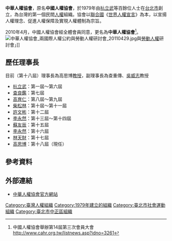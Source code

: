 {{about|1979年創立的人權組織|[[山達基教|山達基教]]的國際人權組織|中華國際人權促進會|在[[臺灣戒嚴時期|臺灣戒嚴時期]]即開始推動[[臺灣民主化|臺灣自由、民主]]和人權的組織|台灣人權促進會}}
'''中華人權協會'''，原名'''中國人權協會'''，於1979年由[[杭立武|杭立武]]等百餘位人士在[[台北市|台北市]]創立，為台灣的第一個民間[[人權|人權]]組織。協會以[[聯合國|聯合國]]《[[世界人權宣言|世界人權宣言]]》為本，以宣揚人權理念、促進人權保障及實現人權體制為宗旨。

2010年4月，中國人權協會經全體會員同意，更名為'''中華人權協會'''<ref name="">中國人權協會舉辦第14屆第三次會員大會 http://www.cahr.org.tw/listnews.asp?idno=3261{{dead link|date=2017年11月 |bot=InternetArchiveBot |fix-attempted=yes }}</ref>。
[[File:中華人權協會_兩國際人權公約與勞動人權研討會_20110429.jpg|thumb]]與[[勞動三權|勞動人權]]研討會」]]

== 歷任理事長 ==
目前（第十八屆）理事長為高思博[[教授|教授]]，副理事長為查重傳、[[吳威志|吳威志]]教授
*[[杭立武|杭立武]]：第一屆～第六屆
*[[查良鑑|查良鑑]]：第七屆
*[[高育仁|高育仁]]：第八屆～第九屆
*[[柴松林|柴松林]]：第十屆～第十一屆
*[[許文彬|許文彬]]：第十二屆
*[[李永然|李永然]]：第十三屆～第十四屆
*[[蘇友辰|蘇友辰]]：第十五屆
*[[李永然|李永然]]：第十六屆
*[[林天財|林天財]]：第十七屆
*[[高思博|高思博]]：第十八屆（現任）

== 參考資料 ==
{{Reflist}}

== 外部連結 ==
* [https://www.cahr.org.tw 中華人權協會官方網站]{{Wayback|url=https://www.cahr.org.tw/ |date=20200815083827 }}

[[Category:臺灣人權組織|Category:臺灣人權組織]]
[[Category:1979年建立的組織|Category:1979年建立的組織]]
[[Category:臺北市社會運動組織|Category:臺北市社會運動組織]]
[[Category:臺北市中正區組織|Category:臺北市中正區組織]]